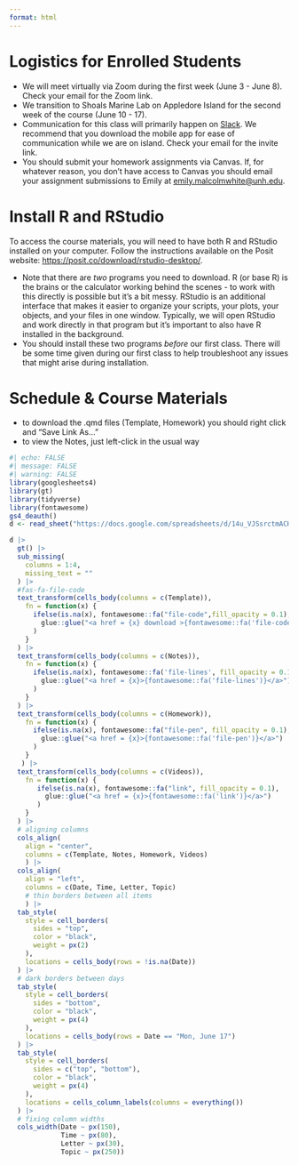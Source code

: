```yaml
---
format: html
---
```



# Logistics for Enrolled Students

- We will meet virtually via Zoom during the first week (June 3 - June 8).  Check your email for the Zoom link.
- We transition to Shoals Marine Lab on Appledore Island for the second week of the course (June 10 - 17). 
- Communication for this class will primarily happen on [Slack](https://slack.com/). We recommend that you download the mobile app for ease of communication while we are on island. Check your email for the invite link.
- You should submit your homework assignments via Canvas. If, for whatever reason, you don't have access to Canvas you should email your assignment submissions to Emily at [emily.malcolmwhite@unh.edu](mailto:emily.malcolmwhite@unh.edu). 

# Install R and RStudio

To access the course materials, you will need to have both R and RStudio installed on your computer. Follow the instructions available on the Posit website: [https://posit.co/download/rstudio-desktop/](https://posit.co/download/rstudio-desktop/). 

- Note that there are *two* programs you need to download. R (or base R) is the brains or the calculator working behind the scenes - to work with this directly is possible but it's a bit messy. RStudio is an additional interface that makes it easier to organize your scripts, your plots, your objects, and your files in one window. Typically, we will open RStudio and work directly in that program but it's important to also have R installed in the background.  
- You should install these two programs *before* our first class. There will be some time given during our first class to help troubleshoot any issues that might arise during installation.  

# Schedule & Course Materials 

- to download the .qmd files (Template, Homework) you should right click and "Save Link As..."
- to view the Notes, just left-click in the usual way

```r
#| echo: FALSE
#| message: FALSE
#| warning: FALSE
library(googlesheets4)
library(gt)
library(tidyverse)
library(fontawesome)
gs4_deauth()
d <- read_sheet("https://docs.google.com/spreadsheets/d/14u_VJSsrctmACH9mqCtYfqRrHW2v7I1COl6Atf9YPM4/edit?usp=sharing", sheet = "Sheet1")
```


```r
d |>
  gt() |>
  sub_missing(
    columns = 1:4,
    missing_text = ""
  ) |>
  #fas-fa-file-code
  text_transform(cells_body(columns = c(Template)),
    fn = function(x) {
      ifelse(is.na(x), fontawesome::fa("file-code",fill_opacity = 0.1),
        glue::glue("<a href = {x} download >{fontawesome::fa('file-code')}</a>")
      )
    }
  ) |>
  text_transform(cells_body(columns = c(Notes)),
    fn = function(x) {
      ifelse(is.na(x), fontawesome::fa('file-lines', fill_opacity = 0.1),
        glue::glue("<a href = {x}>{fontawesome::fa('file-lines')}</a>")
      )
    }
  ) |>
  text_transform(cells_body(columns = c(Homework)),
    fn = function(x) {
      ifelse(is.na(x), fontawesome::fa("file-pen", fill_opacity = 0.1),
        glue::glue("<a href = {x}>{fontawesome::fa('file-pen')}</a>")
      )
    }
   ) |>
  text_transform(cells_body(columns = c(Videos)),
    fn = function(x) {
       ifelse(is.na(x), fontawesome::fa("link", fill_opacity = 0.1),
         glue::glue("<a href = {x}>{fontawesome::fa('link')}</a>")
       )
    }
  ) |>
  # aligning columns
  cols_align(
    align = "center", 
    columns = c(Template, Notes, Homework, Videos)
    ) |>
  cols_align(
    align = "left", 
    columns = c(Date, Time, Letter, Topic)
    # thin borders between all items
    ) |>
  tab_style(
    style = cell_borders(
      sides = "top",
      color = "black", 
      weight = px(2)
    ),
    locations = cells_body(rows = !is.na(Date)) 
  ) |>
  # dark borders between days
  tab_style(
    style = cell_borders(
      sides = "bottom",
      color = "black",
      weight = px(4) 
    ),
    locations = cells_body(rows = Date == "Mon, June 17") 
  ) |>
  tab_style(
    style = cell_borders(
      sides = c("top", "bottom"),
      color = "black",
      weight = px(4) 
    ),
    locations = cells_column_labels(columns = everything()) 
  ) |>
  # fixing column widths
  cols_width(Date ~ px(150),
             Time ~ px(80), 
             Letter ~ px(30), 
             Topic ~ px(250)) 
```

